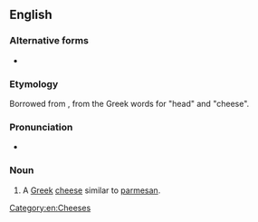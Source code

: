 ==English==
{{wikipedia}}

===Alternative forms===
* {{l|en|kefalotiri}}

===Etymology===
Borrowed from {{bor|en|el|κεφαλοτύρι}}, from the Greek words for "head" and "cheese".<!--''kephalos'' head + ''tyros'' (MGk ''tyri'') cheese-->

===Pronunciation===
* {{IPA|en|/ˌkɛfələʊˈtɪɹi/}}

===Noun===
{{en-noun|-}}

# A [[Greek]] [[cheese]] similar to [[parmesan]].

[[Category:en:Cheeses]]